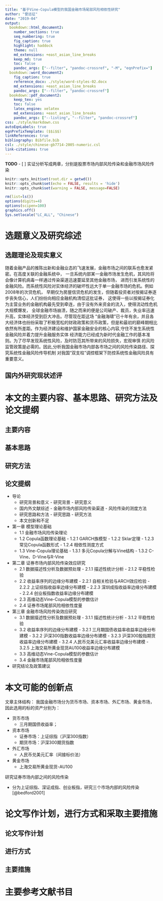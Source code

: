 ```yaml
---
title: "基于Vine-Copula模型的我国金融市场尾部风险相依性研究"
author: "曾远征"
date: "2019-04"
output:
  bookdown::html_document2:
    number_sections: true
    seq_numbering: true
    fig_caption: true
    highlight: haddock
    theme: null
    md_extensions: +east_asian_line_breaks
    keep_md: true
    toc: false
    pandoc_args: ["--filter", "pandoc-crossref", "-M", "eqnPrefix="]
  bookdown::word_document2:
    fig_caption: true
    reference_docx: ./style/word-styles-02.docx
    md_extensions: +east_asian_line_breaks
    pandoc_args: ["--filter", "pandoc-crossref"]
  bookdown::pdf_document2:
    keep_tex: yes
    toc: false
    latex_engine: xelatex
    md_extensions: +east_asian_line_breaks
    pandoc_args: ["--listing", "--filter", "pandoc-crossref"]
css: ./style/markdown.css
autoEqnLabels: true
eqnPrefixTemplate: ($$i$$)
linkReferences: true
bibliography: Bibfile.bib
csl: ./style/chinese-gb7714-2005-numeric.csl
link-citations: true
---
```


**TODO**
- [ ] 实证分析写成两章，分别是股票市场内部风险传染和金融市场风险传染



```r
knitr::opts_knit$set(root.dir = getwd())
knitr::opts_chunk$set(echo = FALSE, results = 'hide')
knitr::opts_chunk$set(warning = FALSE, message=FALSE)
```

```r
rm(list=ls())
options(digits=4)
options(scipen=100)
graphics.off()
Sys.setlocale("LC_ALL", "Chinese")
```


# 选题意义及研究综述

## 选题理论及现实意义

随着金融产品的推陈出新和金融业态的飞速发展，金融市场之间的联系也愈发紧密。在高度关联的金融系统中，
一旦系统内部某一金融市场发生危机，其风险将会像计算机病毒一样通过传染渠道迅速蔓延至其他金融市场，
进而引发系统性的金融风险。而系统性风险对实体经济的破坏性远大于单一金融市场的危机。例如2008年的次贷危机，
早期仅为房屋信贷危机的发生，但随着投资者对按揭证券逐步丧失信心，人们纷纷向相应金融机构清偿这批证券，
这使得一些以按揭证券化为主营业务的金融机构最先受到牵连，由于没有外来资金的流入，使得流动性危机大规模爆发，
全球金融市场崩溃，随之而来的便是公司破产、裁员，失业率迅速升高，实体经济受到巨大冲击。尽管现在距这场
“金融海啸”已十年有余，并且各大经济体也纷纷采取了积极宽松的财政政策和货币政策，但是和最初的巅峰期相比
依然有所差距。作为经济建设和维护国家金融安全的核心内容,守住不发生系统性金融风险并着力提升金融服务实体
经济能力已经成为新时代金融工作的基本准则。为了尽早发现系统性风险，及时防范其所带来的风险损失，宏观审慎
的风险监管政策是必需的。因此,分析我国金融市场内部各市场之间的风险传染路径、探究系统性金融风险传导机制
对我国“双支柱”调控框架下防控系统性金融风险具有重要意义。





## 国内外研究现状述评

# 本文的主要内容、基本思路、研究方法及论文提纲

## 主要内容

## 基本思路

## 研究方法

## 论文提纲

* 导论
    + 研究背景和意义
          - 研究背景
          - 研究意义
    + 国内外文献综述
          - 金融市场内部风险传染渠道
          - 风险传染的测度方法
    + 研究思路和方法
          - 研究思路
          - 研究方法
    + 本文创新和不足
* 第一章  模型理论基础
    + 1.1  金融市场风险传染理论
    + 1.2  Copula函数理论基础
          - 1.2.1  GARCH族模型
          - 1.2.2  Sklar定理
          - 1.2.3  常见Copula函数形式
          - 1.2.4  相依性测度方式
    + 1.3  Vine-Copula理论基础
          - 1.3.1  多元Copula分解与Vine结构
          - 1.3.2  C-Vine、D-Vine与R-Vine
* 第二章  证券市场内部风险传染效应研究
    + 2.1  数据描述性分析及数据预处理
          - 2.1.1  描述性统计分析
          - 2.1.2  平稳性检验
    + 2.2  收益率序列的边缘分布建模
          - 2.2.1  自相关检验与ARCH效应检验
          - 2.2.2  上证综指收益率边缘分布建模
          - 2.2.3  深圳成指收益率边缘分布建模
          - 2.2.4  创业板指数收益率边缘分布建模
    + 2.3  高维动态Vine-Copula模型的参数估计
    + 2.4  证券市场尾部风险相依性度量
* 第三章  金融市场风险传染效应研究
    + 3.1  数据描述性分析及数据预处理
          - 3.1.1  描述性统计分析
          - 3.1.2  平稳性检验
    + 3.2  收益率序列的边缘分布建模
          - 3.2.1  三月期国债收益率收益率边缘分布建模
          - 3.2.2  沪深300指数收益率边缘分布建模
          - 3.2.3  沪深300股指期货收益率边缘分布建模
          - 3.2.4  人民币兑美元汇率收益率边缘分布建模
          - 3.2.5  上海交易所黄金现货AU100收益率边缘分布建模
    + 3.3  高维动态Vine-Copula模型的参数估计
    + 3.4  金融市场尾部风险相依性度量
* 研究结论及政策建议


# 本文可能的创新点
文章主体结构：
我国金融市场分为货币市场、资本市场、外汇市场、黄金市场，因此选用的标的资产分别为：

* 货币市场
    + 三月期国债收益率；
* 资本市场
    + 证券市场：上证综指（沪深300指数）
    + 期货市场：沪深300期货指数
* 外汇市场
    + 人民币兑美元汇率（间接标价法）
* 黄金市场
    + 上海交易所黄金现货-AU100

研究证券市场内部之间的风险传染

* 分为上证综指、深证成指、创业板指，研究三个市场内部的风险传染
[@bedford2001]

# 论文写作计划，进行方式和采取主要措施

## 论文写作计划

## 进行方式

## 主要措施

# 主要参考文献书目

[//]: # (\bibliography{Bibfile})
